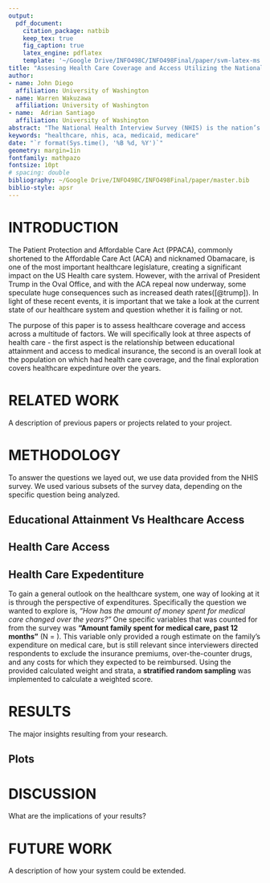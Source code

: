 ```yaml
---
output: 
  pdf_document:
    citation_package: natbib
    keep_tex: true
    fig_caption: true
    latex_engine: pdflatex
    template: '~/Google Drive/INFO498C/INFO498Final/paper/svm-latex-ms.tex'
title: "Assesing Health Care Coverage and Access Utilizing the National Health Interview Survey"
author:
- name: John Diego
  affiliation: University of Washington
- name: Warren Wakuzawa
  affiliation: University of Washington
- name:  Adrian Santiago
  affiliation: University of Washington
abstract: "The National Health Interview Survey (NHIS) is the nation’s largest in-person household health survey. It has been conducted annually since 1957 by the National Center for Health Statistics (NCHS), which is a part of the Centers for Disease Control and Prevention (CDC). A broad range of topics are covered but we will specifically focus on healthcare access and expenditure across a multitude of factors such as employer information, race, and academic background."
keywords: "healthcare, nhis, aca, medicaid, medicare"
date: "`r format(Sys.time(), '%B %d, %Y')`"
geometry: margin=1in
fontfamily: mathpazo
fontsize: 10pt
# spacing: double
bibliography: ~/Google Drive/INFO498C/INFO498Final/paper/master.bib
biblio-style: apsr
---
```


# INTRODUCTION
The Patient Protection and Affordable Care Act (PPACA), commonly shortened to the Affordable Care Act (ACA) and nicknamed Obamacare, is one of the most important healthcare legislature, creating a significant impact on the US Health care system. However, with the arrival of President Trump in the Oval Office, and with the ACA repeal now underway, some speculate huge consequences such as increased death rates([@trump]). In light of these recent events, it is important that we take a look at the current state of our healthcare system and question whether it is failing or not.

The purpose of this paper is to assess healthcare coverage and access across a  multitude of factors. We will specifically look at three aspects of health care - the first aspect is the relationship between educational attainment and access to medical insurance, the second is an overall look at the population on which had health care coverage, and the final exploration covers healthcare expedinture over the years.

# RELATED WORK
A description of previous papers or projects related to your project.

# METHODOLOGY
To answer the questions we layed out, we use data provided from the NHIS survey. We used various subsets of the survey data, depending on the specific question being analyzed.

## **Educational Attainment Vs Healthcare Access**

## **Health Care Access**

## **Health Care Expedentiture**
To gain a general outlook on the healthcare system, one way of looking at it is through the perspective of expenditures. Specifically the question we wanted to explore is, _"How has the amount of money spent for medical care changed over the years?"_ One specific variables that was counted for from the survey was **"Amount family spent for medical care, past 12 months"** (N = ). This variable only provided a rough estimate on the family's expenditure on medical care, but is still relevant since interviewers directed respondents to exclude the insurance premiums, over-the-counter drugs, and any costs for which they expected to be reimbursed. Using the provided calculated weight and strata, a **stratified random sampling** was implemented to calculate a weighted score.

# RESULTS
The major insights resulting from your research.

## **Plots** 

# DISCUSSION
What are the implications of your results?

# FUTURE WORK
A description of how your system could be extended.